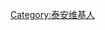{{Userbox
  |id=[[File:泰山 南天门.jpg|49px]]
  |id-c=#66ffcc
  |id-s=18
  |info=<span lang="zh-cn">该用户现在或曾经居住于'''[[泰安]]'''。</span>
  |info-c=#66ffcc
  |info-s=9
  |border-c=black
}}
[[Category:泰安维基人]]